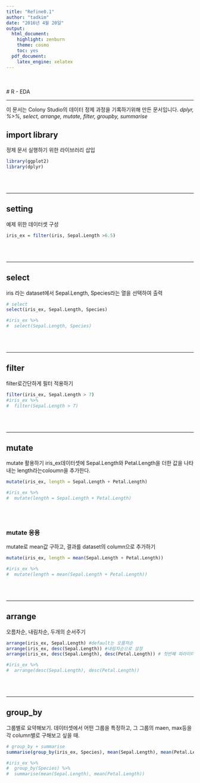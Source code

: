 ```yaml
---
title: "Refine0.1"
author: "tadkim"
date: "2016년 4월 20일"
output:
  html_document:
    highlight: zenburn
    theme: cosmo
    toc: yes
  pdf_document:
    latex_engine: xelatex
---
```

<br/><br/>
# R - EDA


___
이 문서는 Colony Studio의 데이터 정제 과정을 기록하기위해 만든 문서입니다.
*dplyr, %>%, select, arrange, mutate, filter, groupby, summarise*


## import library
정제 문서 실행하기 위한 라이브러리 삽입
```r
library(ggplot2)
library(dplyr)
```
<br/><br/>

___



## setting
예제 위한 데이터셋 구성
```r
iris_ex = filter(iris, Sepal.Length >6.5)
```
<br/><br/>

___

## select
iris 라는 dataset에서 Sepal.Length, Species라는 열을 선택하여 출력
```r
# select
select(iris_ex, Sepal.Length, Species)

#iris_ex %>%
#  select(Sepal.Length, Species)
```
<br/><br/>

___

## filter
filter로간단하게 필터 적용하기
```r
filter(iris_ex, Sepal.Length > 7)
#iris_ex %>%
#  filter(Sepal.Length > 7)
```
<br/><br/>

___

## mutate
mutate 활용하기
iris_ex데이터셋에 Sepal.Length와 Petal.Length을 더한 값을 나타내는 length라는coloumn을 추가한다.
```r
mutate(iris_ex, length = Sepal.Length + Petal.Length)

#iris_ex %>%
#  mutate(length = Sepal.Length + Petal.Length)
```
<br/><br/>

### mutate 응용
mutate로 mean값 구하고, 결과를 dataset의 column으로 추가하기 
```r
mutate(iris_ex, length = mean(Sepal.Length + Petal.Length))

#iris_ex %>%
#  mutate(length = mean(Sepal.Length + Petal.Length))
```
<br/><br/>

___

## arrange
오름차순, 내림차순, 두개의 순서주기
```r
arrange(iris_ex, Sepal.Length) #default는 오름차순
arrange(iris_ex, desc(Sepal.Length)) #내림차순으로 설정
arrange(iris_ex, desc(Sepal.Length), desc(Petal.Length)) # 첫번째 파라미터 우선 정렬후 동값에대해서는 두번째 파라미터기준으로 판단하여 정렬

#iris_ex %>%
#  arrange(desc(Sepal.Length), desc(Petal.Length))
```
<br/><br/>

___

## group_by
그룹별로 요약해보기. 데이터셋에서 어떤 그룹을 특정하고, 그 그룹의 maen, max등을 각 column별로 구해보고 싶을 때.
```r
# group_by + summarise
summarise(group_by(iris_ex, Species), mean(Sepal.Length), mean(Petal.Length))

#iris_ex %>%
#  group_by(Species) %>%
#  summarise(mean(Sepal.Length), mean(Petal.Length))
```


